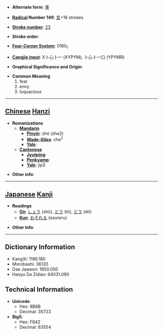 * '''Alternate form''': [[詟]]

* '''[[Wiktionary:Chinese radical index| Radical]] Number 149''': [[Wiktionary:Chinese radical index 言|言]]+16 strokes

* '''[[Wiktionary:Chinese total strokes index|Stroke number]]''': [[Wiktionary:Chinese total strokes index 23|23]]

* '''Stroke order''': 

* '''[[Wiktionary:Chinese four corner index|Four-Corner System]]''': 0160<sub>1</sub>

* '''[[Wiktionary:Chinese Cangjie index|Cangjie input]]''': X卜心卜一 (XYPYM), 卜心卜一口 (YPYMR)

* '''Graphical Significance and Origin''': 

* '''Common Meaning'''
*#fear
*# envy
*# loquacious


----

== [[Chinese]] [[Hanzi]] ==

* '''Romanizations'''
** '''[[Mandarin]]'''
*** '''[[Pinyin]]''': zhé (zhe2)
*** '''[[Wade-Giles]]''': che<sup>2</sup>
*** '''[[Yale]]''': 
** '''[[Cantonese]]'''
*** '''[[Jyutping]]''':
*** '''[[Penkyamp]]''': 
*** '''[[Yale]]''': jip3

* '''Other info''': 

----

== [[Japanese]] [[Kanji]] ==

* '''Readings'''
** '''[[On]]''': [[しょう]] (shō), [[とう]] (tō), [[どう]] (dō)
** '''[[Kun]]''': [[おそれる]] (osoreru)

* '''Other info''':  

----

== Dictionary Information ==

* KangXi: 1186.180
* Morobashi: 36120
* Dae Jaweon: 1650.050
* Hanyu Da Zidian: 64031.090

== Technical Information ==

* '''Unicode''':
** Hex: 8B8B
** Decimal: 35723
* '''Big5''':
** Hex: F842
** Decimal: 63554